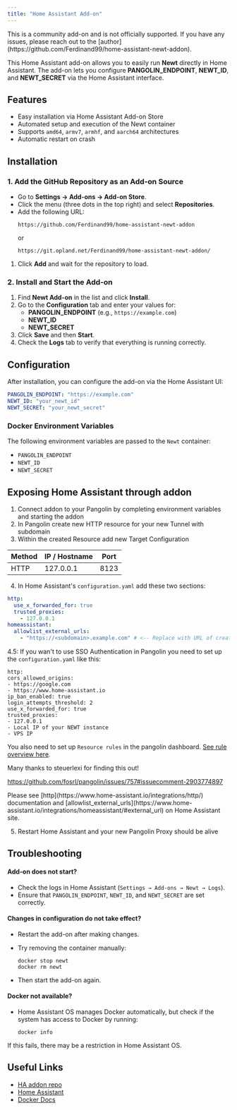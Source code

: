 ```yaml
---
title: "Home Assistant Add-on"
---
```


<Note>
This is a community add-on and is not officially supported. If you have any issues, please reach out to the [author](https://github.com/Ferdinand99/home-assistant-newt-addon).
</Note>

This Home Assistant add-on allows you to easily run **Newt** directly in Home Assistant. The add-on lets you configure **PANGOLIN_ENDPOINT**, **NEWT_ID**, and **NEWT_SECRET** via the Home Assistant interface.

## Features

- Easy installation via Home Assistant Add-on Store
- Automated setup and execution of the Newt container
- Supports `amd64`, `armv7`, `armhf`, and `aarch64` architectures
- Automatic restart on crash

## Installation

### **1. Add the GitHub Repository as an Add-on Source**

- Go to **Settings → Add-ons → Add-on Store**.
- Click the menu (three dots in the top right) and select **Repositories**.
- Add the following URL:
  ```
  https://github.com/Ferdinand99/home-assistant-newt-addon
  ```
  or
  ```
  https://git.opland.net/Ferdinand99/home-assistant-newt-addon/
  ```

1. Click **Add** and wait for the repository to load.

### **2. Install and Start the Add-on**

1. Find **Newt Add-on** in the list and click **Install**.
2. Go to the **Configuration** tab and enter your values for:
   - **PANGOLIN_ENDPOINT** (e.g., `https://example.com`)
   - **NEWT_ID**
   - **NEWT_SECRET**
3. Click **Save** and then **Start**.
4. Check the **Logs** tab to verify that everything is running correctly.

## **Configuration**

After installation, you can configure the add-on via the Home Assistant UI:

```yaml
PANGOLIN_ENDPOINT: "https://example.com"
NEWT_ID: "your_newt_id"
NEWT_SECRET: "your_newt_secret"
```

### **Docker Environment Variables**

The following environment variables are passed to the `Newt` container:

- `PANGOLIN_ENDPOINT`
- `NEWT_ID`
- `NEWT_SECRET`

## Exposing Home Assistant through addon
1. Connect addon to your Pangolin by completing environment variables and starting the addon
2. In Pangolin create new HTTP resource for your new Tunnel with subdomain
3. Within the created Resource add new Target Configuration

| Method | IP / Hostname | Port |
| --- | ----------- | --- |
| HTTP | 127.0.0.1 | 8123 |

4. In Home Assistant's `configuration.yaml` add these two sections:
```yaml
http:
  use_x_forwarded_for: true
  trusted_proxies:
    - 127.0.0.1
homeassistant:
  allowlist_external_urls:
    - "https://<subdomain>.example.com" # <-- Replace with URL of created resource in Pangolin
```

4.5: If you wan't to use SSO Authentication in Pangolin you need to set up the `configuration.yaml` like this:
```
http:
cors_allowed_origins:
- https://google.com
- https://www.home-assistant.io
ip_ban_enabled: true
login_attempts_threshold: 2
use_x_forwarded_for: true
trusted_proxies:
- 127.0.0.1
- Local IP of your NEWT instance
- VPS IP
```

You also need to set up `Resource rules` in the pangolin dashboard. [See rule overview here](/manage/access-control/bypass-rules).

Many thanks to steuerlexi for finding this out!

https://github.com/fosrl/pangolin/issues/757#issuecomment-2903774897

<Note>
Please see [http](https://www.home-assistant.io/integrations/http/) documentation and [allowlist_external_urls](https://www.home-assistant.io/integrations/homeassistant/#external_url) on Home Assistant site.
</Note>

5. Restart Home Assistant and your new Pangolin Proxy should be alive

## Troubleshooting

#### **Add-on does not start?**

- Check the logs in Home Assistant (`Settings → Add-ons → Newt → Logs`).
- Ensure that `PANGOLIN_ENDPOINT`, `NEWT_ID`, and `NEWT_SECRET` are set correctly.

#### **Changes in configuration do not take effect?**

- Restart the add-on after making changes.
- Try removing the container manually:

  ```shell
  docker stop newt
  docker rm newt
  ```

- Then start the add-on again.

#### **Docker not available?**

- Home Assistant OS manages Docker automatically, but check if the system has access to Docker by running:
  ```shell
  docker info
  ```

If this fails, there may be a restriction in Home Assistant OS.

## Useful Links

- [HA addon repo](https://github.com/Ferdinand99/home-assistant-newt-addon)
- [Home Assistant](https://www.home-assistant.io/)
- [Docker Docs](https://docs.docker.com/)
